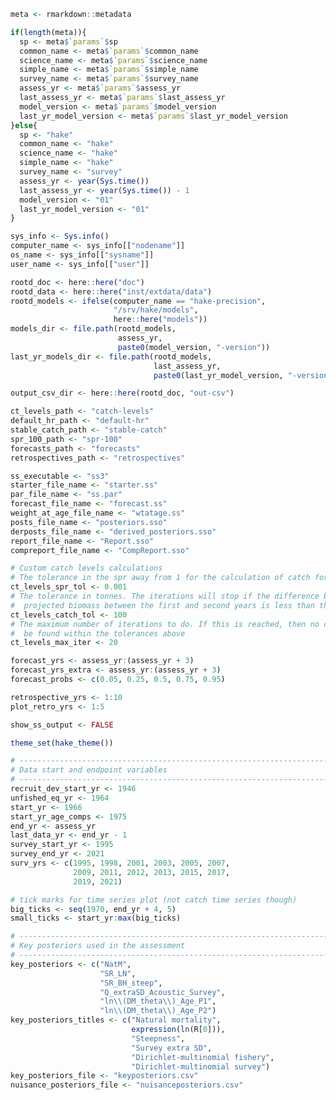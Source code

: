```r

meta <- rmarkdown::metadata

if(length(meta)){
  sp <- meta$`params`$sp
  common_name <- meta$`params`$common_name
  science_name <- meta$`params`$science_name
  simple_name <- meta$`params`$simple_name
  survey_name <- meta$`params`$survey_name
  assess_yr <- meta$`params`$assess_yr
  last_assess_yr <- meta$`params`$last_assess_yr
  model_version <- meta$`params`$model_version
  last_yr_model_version <- meta$`params`$last_yr_model_version
}else{
  sp <- "hake"
  common_name <- "hake"
  science_name <- "hake"
  simple_name <- "hake"
  survey_name <- "survey"
  assess_yr <- year(Sys.time())
  last_assess_yr <- year(Sys.time()) - 1
  model_version <- "01"
  last_yr_model_version <- "01"
}

sys_info <- Sys.info()
computer_name <- sys_info[["nodename"]]
os_name <- sys_info[["sysname"]]
user_name <- sys_info[["user"]]

rootd_doc <- here::here("doc")
rootd_data <- here::here("inst/extdata/data")
rootd_models <- ifelse(computer_name == "hake-precision",
                       "/srv/hake/models",
                       here::here("models"))
models_dir <- file.path(rootd_models,
                        assess_yr,
                        paste0(model_version, "-version"))
last_yr_models_dir <- file.path(rootd_models,
                                last_assess_yr,
                                paste0(last_yr_model_version, "-version"))

output_csv_dir <- here::here(rootd_doc, "out-csv")

ct_levels_path <- "catch-levels"
default_hr_path <- "default-hr"
stable_catch_path <- "stable-catch"
spr_100_path <- "spr-100"
forecasts_path <- "forecasts"
retrospectives_path <- "retrospectives"

ss_executable <- "ss3"
starter_file_name <- "starter.ss"
par_file_name <- "ss.par"
forecast_file_name <- "forecast.ss"
weight_at_age_file_name <- "wtatage.ss"
posts_file_name <- "posteriors.sso"
derposts_file_name <- "derived_posteriors.sso"
report_file_name <- "Report.sso"
compreport_file_name <- "CompReport.sso"

# Custom catch levels calculations
# The tolerance in the spr away from 1 for the calculation of catch for SPR = 1
ct_levels_spr_tol <- 0.001
# The tolerance in tonnes. The iterations will stop if the difference between the
#  projected biomass between the first and second years is less than this
ct_levels_catch_tol <- 100
# The maximum number of iterations to do. If this is reached, then no catch value could
#  be found within the tolerances above
ct_levels_max_iter <- 20

forecast_yrs <- assess_yr:(assess_yr + 3)
forecast_yrs_extra <- assess_yr:(assess_yr + 3)
forecast_probs <- c(0.05, 0.25, 0.5, 0.75, 0.95)

retrospective_yrs <- 1:10
plot_retro_yrs <- 1:5

show_ss_output <- FALSE

theme_set(hake_theme())

# -----------------------------------------------------------------------------
# Data start and endpoint variables
# -----------------------------------------------------------------------------
recruit_dev_start_yr <- 1946
unfished_eq_yr <- 1964
start_yr <- 1966
start_yr_age_comps <- 1975
end_yr <- assess_yr
last_data_yr <- end_yr - 1
survey_start_yr <- 1995
survey_end_yr <- 2021
surv_yrs <- c(1995, 1998, 2001, 2003, 2005, 2007,
              2009, 2011, 2012, 2013, 2015, 2017,
              2019, 2021)

# tick marks for time series plot (not catch time series though)
big_ticks <- seq(1970, end_yr + 4, 5)
small_ticks <- start_yr:max(big_ticks)

# -----------------------------------------------------------------------------
# Key posteriors used in the assessment
# -----------------------------------------------------------------------------
key_posteriors <- c("NatM",
                    "SR_LN",
                    "SR_BH_steep",
                    "Q_extraSD_Acoustic_Survey",
                    "ln\\(DM_theta\\)_Age_P1",
                    "ln\\(DM_theta\\)_Age_P2")
key_posteriors_titles <- c("Natural mortality",
                           expression(ln(R[0])),
                           "Steepness",
                           "Survey extra SD",
                           "Dirichlet-multinomial fishery",
                           "Dirichlet-multinomial survey")
key_posteriors_file <- "keyposteriors.csv"
nuisance_posteriors_file <- "nuisanceposteriors.csv"
```
